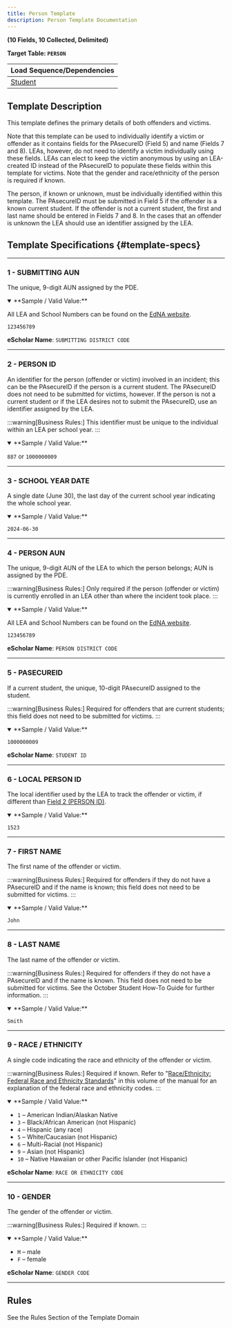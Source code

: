 ```yaml
---
title: Person Template 
description: Person Template Documentation
---
```


**(10 Fields, 10 Collected, Delimited)**

**Target Table: `PERSON`**

| **Load Sequence/Dependencies** |
|------------------------------|
| [Student](docs/templates/student/student.mdx) |

## Template Description
This template defines the primary details of both offenders and victims.

Note that this template can be used to individually identify a victim or offender as it contains fields for the PAsecureID (Field 5) and name (Fields 7 and 8). LEAs, however, do not need to identify a victim individually using these fields. LEAs can elect to keep the victim anonymous by using an LEA-created ID instead of the PAsecureID to populate these fields within this template for victims. Note that the gender and race/ethnicity of the person is required if known.

The person, if known or unknown, must be individually identified within this template. The PAsecureID must be submitted in Field 5 if the offender is a known current student. If the offender is not a current student, the first and last name should be entered in Fields 7 and 8. In the cases that an offender is unknown the LEA should use an identifier assigned by the LEA.

## Template Specifications {#template-specs}

---
### 1 - SUBMITTING AUN
<p><Badge color="required" /> <Badge color="key" /> <Badge length={9} /></p>

The unique, 9-digit AUN assigned by the PDE.

<details open>
<summary>**Sample / Valid Value:**</summary>

All LEA and School Numbers can be found on the [EdNA website](http://www.edna.pa.gov/Screens/wfHome.aspx).

`123456789`
</details>

**eScholar Name**: `SUBMITTING DISTRICT CODE`

---
### 2 - PERSON ID
<p><Badge color="required" /> <Badge color="key" /> <Badge length={20} /></p>

An identifier for the person (offender or victim) involved in an incident; this can be the PAsecureID if the person is a current student. The PAsecureID does not need to be submitted for victims, however. If the person is not a current student or if the LEA desires not to submit the PAsecureID, use an identifier assigned by the LEA.

:::warning[Business Rules:]
This identifier must be unique to the individual within an LEA per school year.
:::

<details open>
<summary>**Sample / Valid Value:**</summary>

`887` or `1000000009`
</details>

---
### 3 - SCHOOL YEAR DATE
<p><Badge color="required" /> <Badge color="key" /> <Badge length={10} /></p>

A single date (June 30), the last day of the current school year indicating the whole school year.

<details open>
<summary>**Sample / Valid Value:**</summary>

`2024-06-30`
</details>

---
### 4 - PERSON AUN
<p><Badge color="conditional" /> <Badge color="updateable" /> <Badge length={9} /></p>

The unique, 9-digit AUN of the LEA to which the person belongs; AUN is assigned by the PDE.

:::warning[Business Rules:]
Only required if the person (offender or victim) is currently enrolled in an LEA other than where the incident took place.
:::

<details open>
<summary>**Sample / Valid Value:**</summary>

All LEA and School Numbers can be found on the [EdNA website](http://www.edna.pa.gov/Screens/wfHome.aspx).

`123456789`
</details>

**eScholar Name**: `PERSON DISTRICT CODE`

---
### 5 - PASECUREID
<p><Badge color="conditional" /> <Badge color="updateable" /> <Badge length={12} /></p>

If a current student, the unique, 10-digit PAsecureID assigned to the student.

:::warning[Business Rules:]
Required for offenders that are current students; this field does not need to be submitted for victims.
:::

<details open>
<summary>**Sample / Valid Value:**</summary>

`1000000009`
</details>

**eScholar Name**: `STUDENT ID`

---
### 6 - LOCAL PERSON ID
<p><Badge color="optional" /> <Badge color="updateable" /> <Badge length={20} /></p>

The local identifier used by the LEA to track the offender or victim, if different than [Field 2 (PERSON ID)](#2---person-id).

<details open>
<summary>**Sample / Valid Value:**</summary>

`1523`
</details>

---
### 7 - FIRST NAME
<p><Badge color="conditional" /> <Badge color="updateable" /> <Badge length={60} /></p>

The first name of the offender or victim.

:::warning[Business Rules:]
Required for offenders if they do not have a PAsecureID and if the name is known; this field does not need to be submitted for victims.
:::

<details open>
<summary>**Sample / Valid Value:**</summary>

`John`
</details>

---
### 8 - LAST NAME
<p><Badge color="conditional" /> <Badge color="updateable" /> <Badge length={60} /></p>

The last name of the offender or victim.

:::warning[Business Rules:]
Required for offenders if they do not have a PAsecureID and if the name is known.  This field does not need to be submitted for victims.  See the October Student How-To Guide for further information.
:::

<details open>
<summary>**Sample / Valid Value:**</summary>

`Smith`
</details>

---
### 9 - RACE / ETHNICITY
<p><Badge color="conditional" /> <Badge color="updateable" /> <Badge length={2} /></p>

A single code indicating the race and ethnicity of the offender or victim.

:::warning[Business Rules:]
Required if known.  Refer to "[Race/Ethnicity: Federal Race and Ethnicity Standards](/docs/race-ethnicity-gender-standards)" in this volume of the manual for an explanation of the federal race and ethnicity codes.
:::

<details open>
<summary>**Sample / Valid Value:**</summary>

- `1` – American Indian/Alaskan Native
- `3` – Black/African American (not Hispanic)
- `4` – Hispanic (any race)
- `5` – White/Caucasian (not Hispanic)
- `6` – Multi-Racial (not Hispanic)
- `9` – Asian (not Hispanic)
- `10` – Native Hawaiian or other Pacific Islander (not Hispanic)
</details>

**eScholar Name**: `RACE OR ETHNICITY CODE`

---
### 10 - GENDER
<p><Badge color="conditional" /> <Badge color="updateable" /> <Badge length={1} /></p>

The gender of the offender or victim.

:::warning[Business Rules:]
Required if known.
:::

<details open>
<summary>**Sample / Valid Value:**</summary>

- `M` – male
- `F` – female
</details>

**eScholar Name**: `GENDER CODE`

---
## Rules

See the Rules Section of the Template Domain